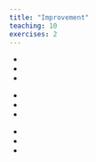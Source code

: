 ```yaml
---
title: "Improvement"
teaching: 10
exercises: 2
---
```


:::::::::::::::::::::::::::::::::::::: questions 

-
-
-

::::::::::::::::::::::::::::::::::::::::::::::::

::::::::::::::::::::::::::::::::::::: objectives

-
-
-

::::::::::::::::::::::::::::::::::::::::::::::::








::::::::::::::::::::::::::::::::::::: keypoints 

-
-
-

::::::::::::::::::::::::::::::::::::::::::::::::

[r-markdown]: https://rmarkdown.rstudio.com/
